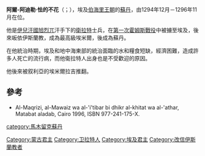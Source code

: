 '''阿爾-阿迪勒·怯的不花'''（{{lang-ar|الملك العادل زين الدين كتبغا بن عبد الله المنصورى التركى المغلى}}；{{bd|？||1297年}}），埃及[[伯海里王朝|伯海里王朝]]的[[苏丹_(称谓)|蘇丹]]，由1294年12月－1296年11月在位。

他是[[伊兒汗國|伊兒汗國]][[旭烈兀|旭烈兀]]汗手下的[[衛拉特|衛拉特]]士兵，在[[第一次霍姆斯戰役|第一次霍姆斯戰役]]中被擄至埃及，後來皈依伊斯蘭教，成為最高級埃米爾，後成為蘇丹。

在他統治時期，埃及和地中海東部的統治面臨的水和糧食短缺，經濟困難，造成許多人死亡的流行病，而他衛拉特人出身也是不受歡迎的原因。

他後來被叙利亞的埃米爾拉吉推翻。

==參考==
*Al-Maqrizi, al-Mawaiz wa al-'i'tibar bi dhikr al-khitat wa al-'athar, Matabat aladab, Cairo 1996, ISBN 977-241-175-X.

[[Category:蒙古君主|Category:蒙古君主]]
[[Category:卫拉特人|Category:卫拉特人]]
[[Category:埃及君主|Category:埃及君主]]
[[category:馬木留克蘇丹|category:馬木留克蘇丹]]
[[Category:改信伊斯蘭教者|Category:改信伊斯蘭教者]]
